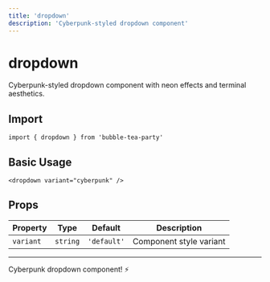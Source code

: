 ```yaml
---
title: 'dropdown'
description: 'Cyberpunk-styled dropdown component'
---
```


# dropdown

Cyberpunk-styled dropdown component with neon effects and terminal aesthetics.

## Import

```svelte
import { dropdown } from 'bubble-tea-party'
```

## Basic Usage

```svelte
<dropdown variant="cyberpunk" />
```

## Props

| Property | Type | Default | Description |
|----------|------|---------|-------------|
| `variant` | `string` | `'default'` | Component style variant |

---

Cyberpunk dropdown component! ⚡
